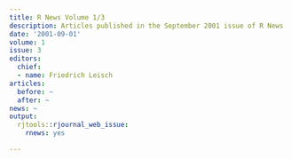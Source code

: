 ```yaml
---
title: R News Volume 1/3
description: Articles published in the September 2001 issue of R News
date: '2001-09-01'
volume: 1
issue: 3
editors:
  chief:
  - name: Friedrich Leisch
articles:
  before: ~
  after: ~
news: ~
output:
  rjtools::rjournal_web_issue:
    rnews: yes

---
```

